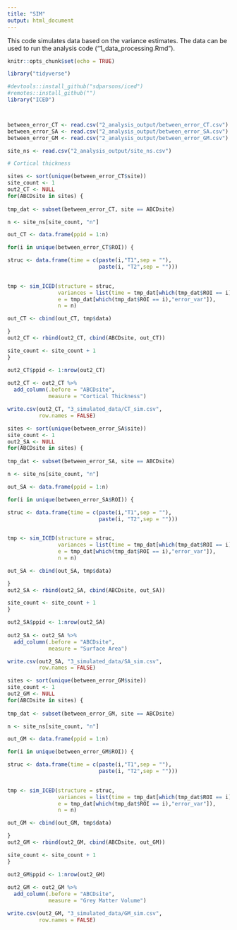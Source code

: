 ```yaml
---
title: "SIM"
output: html_document
---
```


This code simulates data based on the variance estimates. The data can be used to run the analysis code ("1_data_processing.Rmd").

```r

knitr::opts_chunk$set(echo = TRUE)

library("tidyverse")

#devtools::install_github("sdparsons/iced")
#remotes::install_github("")
library("ICED")



between_error_CT <- read.csv("2_analysis_output/between_error_CT.csv")
between_error_SA <- read.csv("2_analysis_output/between_error_SA.csv")
between_error_GM <- read.csv("2_analysis_output/between_error_GM.csv")

site_ns <- read.csv("2_analysis_output/site_ns.csv")

```


```r
# Cortical thickness

sites <- sort(unique(between_error_CT$site))
site_count <- 1
out2_CT <- NULL
for(ABCDsite in sites) {
  
tmp_dat <- subset(between_error_CT, site == ABCDsite)

n <- site_ns[site_count, "n"]

out_CT <- data.frame(ppid = 1:n)

for(i in unique(between_error_CT$ROI)) {

struc <- data.frame(time = c(paste(i,"T1",sep = ""),
                             paste(i, "T2",sep = "")))  
  

tmp <- sim_ICED(structure = struc,
                variances = list(time = tmp_dat[which(tmp_dat$ROI == i),"time_var"],
                e = tmp_dat[which(tmp_dat$ROI == i),"error_var"]), 
                n = n)

out_CT <- cbind(out_CT, tmp$data)

}
out2_CT <- rbind(out2_CT, cbind(ABCDsite, out_CT))

site_count <- site_count + 1
}

out2_CT$ppid <- 1:nrow(out2_CT)
 
out2_CT <- out2_CT %>%
  add_column(.before = "ABCDsite",
             measure = "Cortical Thickness")

write.csv(out2_CT, "3_simulated_data/CT_sim.csv",
          row.names = FALSE)

```

```r
sites <- sort(unique(between_error_SA$site))
site_count <- 1
out2_SA <- NULL
for(ABCDsite in sites) {
  
tmp_dat <- subset(between_error_SA, site == ABCDsite)

n <- site_ns[site_count, "n"]

out_SA <- data.frame(ppid = 1:n)

for(i in unique(between_error_SA$ROI)) {

struc <- data.frame(time = c(paste(i,"T1",sep = ""),
                             paste(i, "T2",sep = "")))  
  

tmp <- sim_ICED(structure = struc,
                variances = list(time = tmp_dat[which(tmp_dat$ROI == i),"time_var"],
                e = tmp_dat[which(tmp_dat$ROI == i),"error_var"]), 
                n = n)

out_SA <- cbind(out_SA, tmp$data)

}
out2_SA <- rbind(out2_SA, cbind(ABCDsite, out_SA))

site_count <- site_count + 1
}

out2_SA$ppid <- 1:nrow(out2_SA)
 
out2_SA <- out2_SA %>%
  add_column(.before = "ABCDsite",
             measure = "Surface Area")

write.csv(out2_SA, "3_simulated_data/SA_sim.csv",
          row.names = FALSE)

```

```r
sites <- sort(unique(between_error_GM$site))
site_count <- 1
out2_GM <- NULL
for(ABCDsite in sites) {
  
tmp_dat <- subset(between_error_GM, site == ABCDsite)

n <- site_ns[site_count, "n"]

out_GM <- data.frame(ppid = 1:n)

for(i in unique(between_error_GM$ROI)) {

struc <- data.frame(time = c(paste(i,"T1",sep = ""),
                             paste(i, "T2",sep = "")))  
  

tmp <- sim_ICED(structure = struc,
                variances = list(time = tmp_dat[which(tmp_dat$ROI == i),"time_var"],
                e = tmp_dat[which(tmp_dat$ROI == i),"error_var"]), 
                n = n)

out_GM <- cbind(out_GM, tmp$data)

}
out2_GM <- rbind(out2_GM, cbind(ABCDsite, out_GM))

site_count <- site_count + 1
}

out2_GM$ppid <- 1:nrow(out2_GM)
 
out2_GM <- out2_GM %>%
  add_column(.before = "ABCDsite",
             measure = "Grey Matter Volume")

write.csv(out2_GM, "3_simulated_data/GM_sim.csv",
          row.names = FALSE)

```
